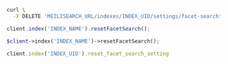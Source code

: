 <CodeGroup>

```bash cURL
curl \
  -X DELETE 'MEILISEARCH_URL/indexes/INDEX_UID/settings/facet-search'
```


```javascript JS
client.index('INDEX_NAME').resetFacetSearch();
```


```php PHP
$client->index('INDEX_NAME')->resetFacetSearch();
```


```ruby Ruby
client.index('INDEX_UID').reset_facet_search_setting
```

</CodeGroup>